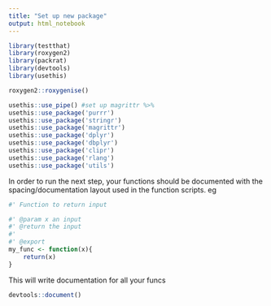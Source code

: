 ```yaml
---
title: "Set up new package"
output: html_notebook
---
```


```r

library(testthat)
library(roxygen2)
library(packrat)
library(devtools)
library(usethis)

```


```r

roxygen2::roxygenise()


```

```r

usethis::use_pipe() #set up magrittr %>%
usethis::use_package('purrr')
usethis::use_package('stringr')
usethis::use_package('magrittr')
usethis::use_package('dplyr')
usethis::use_package('dbplyr')
usethis::use_package('clipr')
usethis::use_package('rlang')
usethis::use_package('utils')

```
In order to run the next step, your functions should be documented with the spacing/documentation layout used in the function scripts. eg

```r
#' Function to return input

#' @param x an input
#' @return the input
#'
#' @export
my_func <- function(x){
	return(x)
}
```

This will write documentation for all your funcs
```r

devtools::document()

```


